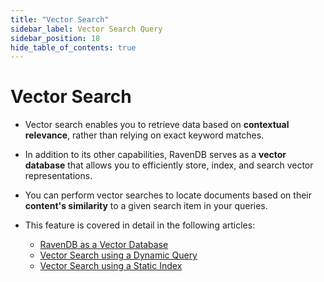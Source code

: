 ---
title: "Vector Search"
sidebar_label: Vector Search Query
sidebar_position: 18
hide_table_of_contents: true
---




# Vector Search
<LanguageSwitcher supportedLanguages={supportedLanguages} />
<LanguageContent language="csharp">

<Admonition type="note" title="Note">

* Vector search enables you to retrieve data based on **contextual relevance**, rather than relying on exact keyword matches.
 
* In addition to its other capabilities, RavenDB serves as a **vector database** that allows you to efficiently store, index, and search vector representations.
  
* You can perform vector searches to locate documents based on their **content's similarity** to a given search item in your queries.

* This feature is covered in detail in the following articles:

  * [RavenDB as a Vector Database](../../../ai-integration/vector-search/ravendb-as-vector-database.mdx)
  * [Vector Search using a Dynamic Query](../../../ai-integration/vector-search/vector-search-using-dynamic-query.mdx)
  * [Vector Search using a Static Index](../../../ai-integration/vector-search/vector-search-using-static-index.mdx)

</Admonition>

</LanguageContent>

<!---

-->